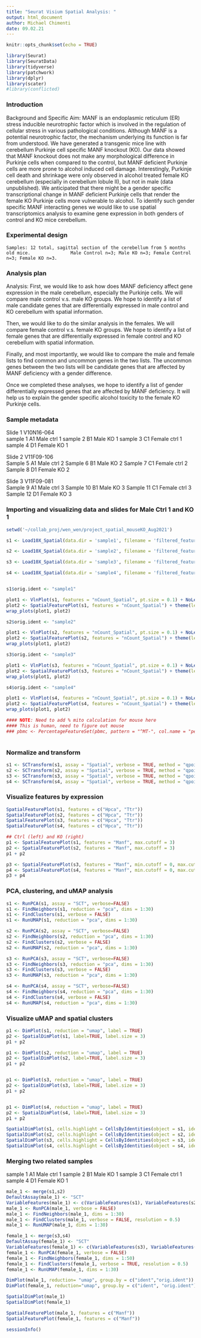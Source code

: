 ```yaml
---
title: "Seurat Visium Spatial Analysis: "
output: html_document
author: Michael Chimenti
date: 09.02.21
---
```


```r
knitr::opts_chunk$set(echo = TRUE)
```

```r
library(Seurat)
library(SeuratData)
library(tidyverse)
library(patchwork)
library(dplyr)
library(scater)
#library(conflicted)
```
### Introduction 

Background and Specific Aim: MANF is an endoplasmic reticulum (ER) stress inducible neurotrophic factor which is involved in the regulation of cellular stress in various pathological conditions. Although MANF is a potential neurotrophic factor, the mechanism underlying its function is far from understood. We have generated a transgenic mice line with cerebellum Purkinje cell specific MANF knockout (KO). Our data showed that MANF knockout does not make any morphological difference in Purkinje cells when compared to the control, but MANF deficient Purkinje cells are more prone to alcohol induced cell damage. Interestingly, Purkinje cell death and shrinkage were only observed in alcohol treated female KO cerebellum (especially in cerebellum lobule II), but not in male (data unpublished). We anticipated that there might be a gender specific transcriptional change in MANF deficient Purkinje cells that render the female KO Purkinje cells more vulnerable to alcohol. To identify such gender specific MANF interacting genes we would like to use spatial transcriptomics analysis to examine gene expression in both genders of control and KO mice cerebellum.

### Experimental design 

	Samples: 12 total, sagittal section of the cerebellum from 5 months old mice.               Male Control n=3; Male KO n=3; Female Control n=3; Female KO n=3.
	
### Analysis plan 

Analysis: First, we would like to ask how does MANF deficiency affect gene expression in the male cerebellum, especially the Purkinje cells. We will compare male control v.s. male KO groups. We hope to identify a list of male candidate genes that are differentially expressed in male control and KO cerebellum with spatial information.

Then, we would like to do the similar analysis in the females. We will compare female control v.s. female KO groups. We hope to identify a list of female genes that are differentially expressed in female control and KO cerebellum with spatial information.
	
Finally, and most importantly, we would like to compare the male and female lists to find common and uncommon genes in the two lists. The uncommon genes between the two lists will be candidate genes that are affected by MANF deficiency with a gender difference.
	
Once we completed these analyses, we hope to identify a list of gender differentially expressed genes that are affected by MANF deficiency. It will help us to explain the gender specific alcohol toxicity to the female KO Purkinje cells.
	
	
### Sample metadata

Slide 1	V10N16-064	
sample 1	A1	Male ctrl 1
sample 2	B1	Male KO 1
sample 3	C1	Female ctrl 1
sample 4	D1	Female KO 1
		
		
		
Slide 2	V11F09-106	
Sample 5	A1	Male ctrl 2
Sample 6	B1	Male KO 2
Sample 7	C1	Female ctrl 2
Sample 8	D1	Female KO 2
		
		
		
Slide 3	V11F09-081	
Sample 9	A1	Male ctrl 3
Sample 10	B1	Male KO 3
Sample 11	C1	Female ctrl 3
Sample 12	D1	Female KO 3

### Importing and visualizing data and slides for Male Ctrl 1 and KO 1

```r
setwd('~/collab_proj/wen_wen/project_spatial_mouseKO_Aug2021')

s1 <- Load10X_Spatial(data.dir = 'sample1', filename = 'filtered_feature_bc_matrix.h5', filter.matrix = TRUE, assay = "Spatial")

s2 <- Load10X_Spatial(data.dir = 'sample2', filename = 'filtered_feature_bc_matrix.h5', filter.matrix = TRUE, assay = "Spatial")

s3 <- Load10X_Spatial(data.dir = 'sample3', filename = 'filtered_feature_bc_matrix.h5', filter.matrix = TRUE, assay = "Spatial")

s4 <- Load10X_Spatial(data.dir = 'sample4', filename = 'filtered_feature_bc_matrix.h5', filter.matrix = TRUE, assay = "Spatial")


s1$orig.ident <- "sample1"

plot1 <- VlnPlot(s1, features = "nCount_Spatial", pt.size = 0.1) + NoLegend()
plot2 <- SpatialFeaturePlot(s1, features = "nCount_Spatial") + theme(legend.position = "right")
wrap_plots(plot1, plot2)

s2$orig.ident <- "sample2"

plot1 <- VlnPlot(s2, features = "nCount_Spatial", pt.size = 0.1) + NoLegend()
plot2 <- SpatialFeaturePlot(s2, features = "nCount_Spatial") + theme(legend.position = "right")
wrap_plots(plot1, plot2)

s3$orig.ident <- "sample3"

plot1 <- VlnPlot(s3, features = "nCount_Spatial", pt.size = 0.1) + NoLegend()
plot2 <- SpatialFeaturePlot(s3, features = "nCount_Spatial") + theme(legend.position = "right")
wrap_plots(plot1, plot2)

s4$orig.ident <- "sample4"

plot1 <- VlnPlot(s4, features = "nCount_Spatial", pt.size = 0.1) + NoLegend()
plot2 <- SpatialFeaturePlot(s4, features = "nCount_Spatial") + theme(legend.position = "right")
wrap_plots(plot1, plot2)

#### NOTE: Need to add % mito calculation for mouse here 
#### This is human, need to figure out mouse 
### pbmc <- PercentageFeatureSet(pbmc, pattern = "^MT-", col.name = "percent.mt")
 
```

### Normalize and transform 

```r
s1 <- SCTransform(s1, assay = "Spatial", verbose = TRUE, method = "qpoisson")
s2 <- SCTransform(s2, assay = "Spatial", verbose = TRUE, method = "qpoisson")
s3 <- SCTransform(s3, assay = "Spatial", verbose = TRUE, method = "qpoisson")
s4 <- SCTransform(s4, assay = "Spatial", verbose = TRUE, method = "qpoisson")

```


### Visualize features by expression  
 
```r

SpatialFeaturePlot(s1, features = c("Hpca", "Ttr"))
SpatialFeaturePlot(s2, features = c("Hpca", "Ttr"))
SpatialFeaturePlot(s3, features = c("Hpca", "Ttr"))
SpatialFeaturePlot(s4, features = c("Hpca", "Ttr"))

## Ctrl (left) and KO (right)
p1 <- SpatialFeaturePlot(s1, features = "Manf", max.cutoff = 3)
p2 <- SpatialFeaturePlot(s2, features = "Manf", max.cutoff = 3)
p1 + p2

p3 <- SpatialFeaturePlot(s3, features = "Manf", min.cutoff = 0, max.cutoff = 3)
p4 <- SpatialFeaturePlot(s4, features = "Manf", min.cutoff = 0, max.cutoff = 3)
p3 + p4

```

### PCA, clustering, and uMAP analysis 

```r
s1 <- RunPCA(s1, assay = "SCT", verbose=FALSE)
s1 <- FindNeighbors(s1, reduction = "pca", dims = 1:30)
s1 <- FindClusters(s1, verbose = FALSE)
s1 <- RunUMAP(s1, reduction = "pca", dims = 1:30)

s2 <- RunPCA(s2, assay = "SCT", verbose=FALSE)
s2 <- FindNeighbors(s2, reduction = "pca", dims = 1:30)
s2 <- FindClusters(s2, verbose = FALSE)
s2 <- RunUMAP(s2, reduction = "pca", dims = 1:30)

s3 <- RunPCA(s3, assay = "SCT", verbose=FALSE)
s3 <- FindNeighbors(s3, reduction = "pca", dims = 1:30)
s3 <- FindClusters(s3, verbose = FALSE)
s3 <- RunUMAP(s3, reduction = "pca", dims = 1:30)

s4 <- RunPCA(s4, assay = "SCT", verbose=FALSE)
s4 <- FindNeighbors(s4, reduction = "pca", dims = 1:30)
s4 <- FindClusters(s4, verbose = FALSE)
s4 <- RunUMAP(s4, reduction = "pca", dims = 1:30)

```

### Visualize uMAP and spatial clusters 

```r
p1 <- DimPlot(s1, reduction = "umap", label = TRUE)
p2 <- SpatialDimPlot(s1, label=TRUE, label.size = 3)
p1 + p2

p1 <- DimPlot(s2, reduction = "umap", label = TRUE)
p2 <- SpatialDimPlot(s2, label=TRUE, label.size = 3)
p1 + p2


p1 <- DimPlot(s3, reduction = "umap", label = TRUE)
p2 <- SpatialDimPlot(s3, label=TRUE, label.size = 3)
p1 + p2


p1 <- DimPlot(s4, reduction = "umap", label = TRUE)
p2 <- SpatialDimPlot(s4, label=TRUE, label.size = 3)
p1 + p2

```

```r
SpatialDimPlot(s1, cells.highlight = CellsByIdentities(object = s1, idents = c(5,9,8,13,15)), facet.highlight = TRUE, ncol = 3)
SpatialDimPlot(s2, cells.highlight = CellsByIdentities(object = s2, idents = c(6,7,3,2,5)), facet.highlight = TRUE, ncol = 3)
SpatialDimPlot(s3, cells.highlight = CellsByIdentities(object = s3, idents = c(4,14,6,3)), facet.highlight = TRUE, ncol = 3)
SpatialDimPlot(s4, cells.highlight = CellsByIdentities(object = s4, idents = c(3,9,4,6)), facet.highlight = TRUE, ncol = 3)

```

### Merging two related samples 


sample 1	A1	Male ctrl 1
sample 2	B1	Male KO 1
sample 3	C1	Female ctrl 1
sample 4	D1	Female KO 1

```r
male_1 <- merge(s1,s2)
DefaultAssay(male_1) <- "SCT"
VariableFeatures(male_1) <- c(VariableFeatures(s1), VariableFeatures(s2))
male_1 <- RunPCA(male_1, verbose = FALSE)
male_1 <- FindNeighbors(male_1, dims = 1:30)
male_1 <- FindClusters(male_1, verbose = FALSE, resolution = 0.5)
male_1 <- RunUMAP(male_1, dims = 1:30)

female_1 <- merge(s3,s4)
DefaultAssay(female_1) <- "SCT"
VariableFeatures(female_1) <- c(VariableFeatures(s3), VariableFeatures(s4))
female_1 <- RunPCA(female_1, verbose = FALSE)
female_1 <- FindNeighbors(female_1, dims = 1:50)
female_1 <- FindClusters(female_1, verbose = TRUE, resolution = 0.5)
female_1 <- RunUMAP(female_1, dims = 1:30)
```

```r
DimPlot(male_1, reduction= "umap", group.by = c("ident","orig.ident"))
DimPlot(female_1, reduction="umap", group.by = c("ident", "orig.ident"))

SpatialDimPlot(male_1)
SpatialDimPlot(female_1)

SpatialFeaturePlot(male_1, features = c("Manf"))
SpatialFeaturePlot(female_1, features = c("Manf"))
```


```r
sessionInfo()
```

